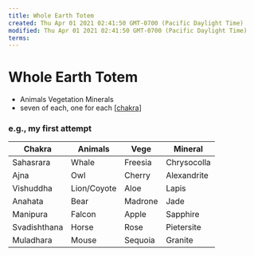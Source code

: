 ```yaml
---
title: Whole Earth Totem
created: Thu Apr 01 2021 02:41:50 GMT-0700 (Pacific Daylight Time)
modified: Thu Apr 01 2021 02:41:50 GMT-0700 (Pacific Daylight Time)
terms:
---
```


# Whole Earth Totem

- Animals Vegetation Minerals
- seven of each, one for each [[chakra]]

### e.g., my first attempt

| Chakra       | Animals     | Vege    | Mineral     |
| ------------ | ----------- | ------- | ----------- |
| Sahasrara    | Whale       | Freesia | Chrysocolla |
| Ajna         | Owl         | Cherry  | Alexandrite |
| Vishuddha    | Lion/Coyote | Aloe    | Lapis       |
| Anahata      | Bear        | Madrone | Jade        |
| Manipura     | Falcon      | Apple   | Sapphire    |
| Svadishthana | Horse       | Rose    | Pietersite  |
| Muladhara    | Mouse       | Sequoia | Granite     |

[//begin]: # 'Autogenerated link references for markdown compatibility'
[chakra]: ../attend/chakra 'Chakra'
[//end]: # 'Autogenerated link references'
